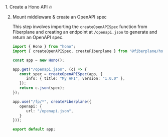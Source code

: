 
<Steps>
1. Create a Hono API 🔥

   <PackageManagers type="create" pkg="hono@latest" args="my-app" />

2. Mount middleware & create an OpenAPI spec

   <PackageManagers type="add" pkg="@fiberplane/hono" />

   This step involves importing the `createOpenAPISpec` function from Fiberplane
   and creating an endpoint at `/openapi.json` to generate and return an OpenAPI
   spec.

   ```ts title="src/index.ts"
   import { Hono } from "hono";
   import { createOpenAPISpec, createFiberplane } from "@fiberplane/hono";

   const app = new Hono();

   app.get("/openapi.json", (c) => {
      const spec = createOpenAPISpec(app, {
         info: { title: "My API", version: "1.0.0" },
      });
      return c.json(spec);
   });

   app.use("/fp/*", createFiberplane({
      openapi: {
         url: "/openapi.json",
      }
   }));

   export default app;
   ```

</Steps>
